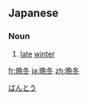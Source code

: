 ==Japanese==
{{ja-kanjitab|ばん|とう|yomi=o}}

===Noun===
{{ja-noun|ばんとう}}

# [[late]] [[winter]]

[[Category:ja:Seasons|ばんとう]]

[[fr:晩冬]]
[[ja:晩冬]]
[[zh:晩冬]]